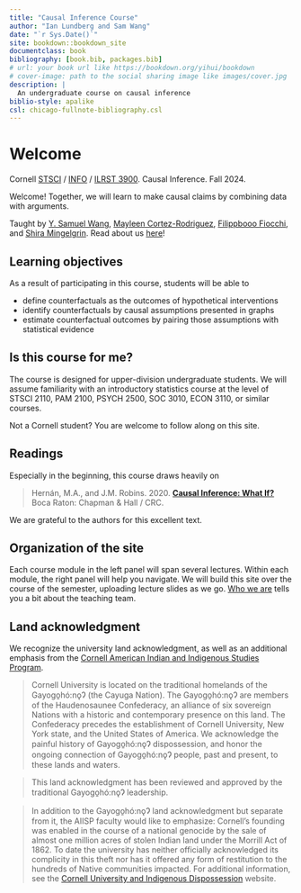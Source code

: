 ```yaml
--- 
title: "Causal Inference Course"
author: "Ian Lundberg and Sam Wang"
date: "`r Sys.Date()`"
site: bookdown::bookdown_site
documentclass: book
bibliography: [book.bib, packages.bib]
# url: your book url like https://bookdown.org/yihui/bookdown
# cover-image: path to the social sharing image like images/cover.jpg
description: |
  An undergraduate course on causal inference
biblio-style: apalike
csl: chicago-fullnote-bibliography.csl
---
```


# Welcome {-}

Cornell [STSCI](https://classes.cornell.edu/browse/roster/FA23/class/STSCI/3900) / [INFO](https://classes.cornell.edu/browse/roster/FA23/class/INFO3900) / [ILRST 3900](https://classes.cornell.edu/browse/roster/FA23/class/STSCI/3900). Causal Inference. Fall 2024.

Welcome! Together, we will learn to make causal claims by combining data with arguments.

Taught by [Y. Samuel Wang](https://ysamuelwang.com/), [Mayleen Cortez-Rodriguez](https://www.mayleencortez.com/), [Filippbooo Fiocchi](https://stat.cornell.edu/people/phds/filippo-fiocchi), and [Shira Mingelgrin](https://stat.cornell.edu/people/phds/shira-mingelgrin). Read about us [here](who-we-are)!

## Learning objectives {-}

As a result of participating in this course, students will be able to

* define counterfactuals as the outcomes of hypothetical interventions
* identify counterfactuals by causal assumptions presented in graphs
* estimate counterfactual outcomes by pairing those assumptions with statistical evidence

## Is this course for me? {-}

The course is designed for upper-division undergraduate students. We will assume familiarity with an introductory statistics course at the level of STSCI 2110, PAM 2100, PSYCH 2500, SOC 3010, ECON 3110, or similar courses.

Not a Cornell student? You are welcome to follow along on this site.

## Readings {-}

Especially in the beginning, this course draws heavily on

> Hernán, M.A., and J.M. Robins. 2020. [**Causal Inference: What If?**](https://www.hsph.harvard.edu/miguel-hernan/causal-inference-book/) Boca Raton: Chapman \& Hall / CRC.

We are grateful to the authors for this excellent text.

## Organization of the site {-}

Each course module in the left panel will span several lectures. Within each module, the right panel will help you navigate. We will build this site over the course of the semester, uploading lecture slides as we go. [Who we are](Who we are) tells you a bit about the teaching team.

## Land acknowledgment {-}

We recognize the university land acknowledgment, as well as an additional emphasis from the [Cornell American Indian and Indigenous Studies Program](https://cals.cornell.edu/american-indian-indigenous-studies).

> Cornell University is located on the traditional homelands of the Gayogo̱hó:nǫɁ (the Cayuga Nation). The Gayogo̱hó:nǫɁ are members of the Haudenosaunee Confederacy, an alliance of six sovereign Nations with a historic and contemporary presence on this land. The Confederacy precedes the establishment of Cornell University, New York state, and the United States of America. We acknowledge the painful history of Gayogo̱hó:nǫɁ dispossession, and honor the ongoing connection of Gayogo̱hó:nǫɁ people, past and present, to these lands and waters.

> This land acknowledgment has been reviewed and approved by the traditional Gayogo̱hó:nǫɁ leadership.

> In addition to the Gayogo̱hó:nǫɁ land acknowledgment but separate from it, the AIISP faculty would like to emphasize: Cornell's founding was enabled in the course of a national genocide by the sale of almost one million acres of stolen Indian land under the Morrill Act of 1862. To date the university has neither officially acknowledged its complicity in this theft nor has it offered any form of restitution to the hundreds of Native communities impacted. For additional information, see the [Cornell University and Indigenous Dispossession](https://blogs.cornell.edu/cornelluniversityindigenousdispossession/) website.